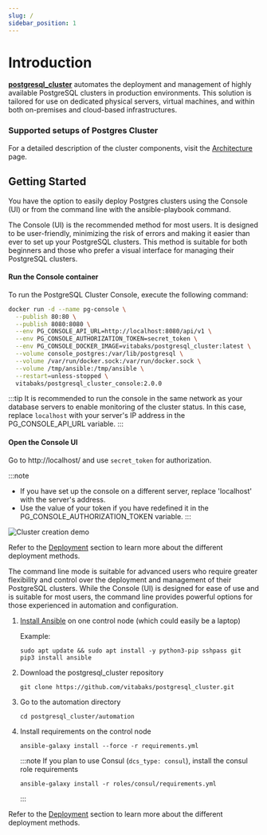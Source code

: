 ```yaml
---
slug: /
sidebar_position: 1
---
```


# Introduction

**[postgresql_cluster](https://github.com/vitabaks/postgresql_cluster)** automates the deployment and management of highly available PostgreSQL clusters in production environments. This solution is tailored for use on dedicated physical servers, virtual machines, and within both on-premises and cloud-based infrastructures.

### Supported setups of Postgres Cluster


<SchemeSwitcher />

For a detailed description of the cluster components, visit the [Architecture](./overview/architecture.md) page.

## Getting Started

You have the option to easily deploy Postgres clusters using the Console (UI) or from the command line with the ansible-playbook command.


<Tabs>
  <TabItem value="console-ui" label="Console (UI)" default>

The Console (UI) is the recommended method for most users. It is designed to be user-friendly, minimizing the risk of errors and making it easier than ever to set up your PostgreSQL clusters. This method is suitable for both beginners and those who prefer a visual interface for managing their PostgreSQL clusters.

#### Run the Console container

To run the PostgreSQL Cluster Console, execute the following command:

```bash
docker run -d --name pg-console \
  --publish 80:80 \
  --publish 8080:8080 \
  --env PG_CONSOLE_API_URL=http://localhost:8080/api/v1 \
  --env PG_CONSOLE_AUTHORIZATION_TOKEN=secret_token \
  --env PG_CONSOLE_DOCKER_IMAGE=vitabaks/postgresql_cluster:latest \
  --volume console_postgres:/var/lib/postgresql \
  --volume /var/run/docker.sock:/var/run/docker.sock \
  --volume /tmp/ansible:/tmp/ansible \
  --restart=unless-stopped \
  vitabaks/postgresql_cluster_console:2.0.0
```

:::tip
It is recommended to run the console in the same network as your database servers to enable monitoring of the cluster status. In this case, replace `localhost` with your server's IP address in the PG_CONSOLE_API_URL variable.
:::

#### Open the Console UI

Go to http://localhost/ and use `secret_token` for authorization.

:::note
- If you have set up the console on a different server, replace 'localhost' with the server's address.
- Use the value of your token if you have redefined it in the PG_CONSOLE_AUTHORIZATION_TOKEN variable.
:::

![Cluster creation demo](/img/pg_console_create_cluster_demo.gif)

Refer to the [Deployment](./docs/category/deployment) section to learn more about the different deployment methods.

  </TabItem>
  <TabItem value="command-line" label="Command line">

The command line mode is suitable for advanced users who require greater flexibility and control over the deployment and management of their PostgreSQL clusters.
While the Console (UI) is designed for ease of use and is suitable for most users, the command line provides powerful options for those experienced in automation and configuration.

1. [Install Ansible](https://docs.ansible.com/ansible/latest/installation_guide/intro_installation.html) on one control node (which could easily be a laptop)

    Example:
    ```shell
    sudo apt update && sudo apt install -y python3-pip sshpass git
    pip3 install ansible
    ```

2. Download the postgresql_cluster repository

    ```shell
    git clone https://github.com/vitabaks/postgresql_cluster.git
    ```

3. Go to the automation directory

    ```shell
    cd postgresql_cluster/automation
    ```

4. Install requirements on the control node

    ```shell
    ansible-galaxy install --force -r requirements.yml 
    ```

    :::note
    If you plan to use Consul (`dcs_type: consul`), install the consul role requirements
    ```
    ansible-galaxy install -r roles/consul/requirements.yml
    ```
    :::

Refer to the [Deployment](./docs/category/deployment) section to learn more about the different deployment methods.

  </TabItem>
</Tabs>
